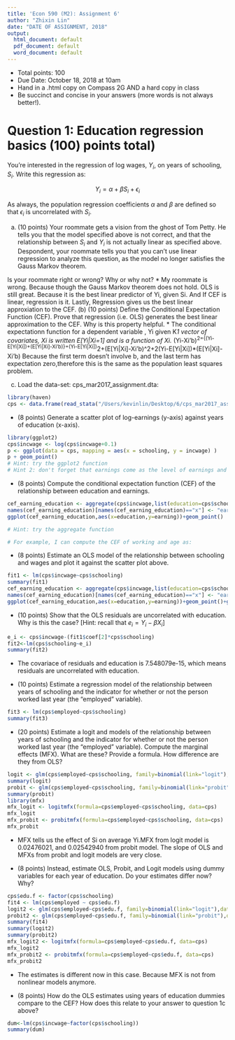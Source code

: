 ```yaml
---
title: 'Econ 590 (M2): Assignment 6'
author: "Zhixin Lin"
date: "DATE OF ASSIGNMENT, 2018"
output:
  html_document: default
  pdf_document: default
  word_document: default
---
```


* Total points: 100
* Due Date: October 18, 2018 at 10am
* Hand  in a .html copy on Compass 2G AND a hard copy in class
* Be succinct and concise in your answers (more words is not always better!).


# Question 1: Education regression basics (100) points total)

You're interested in the regression of log wages, $Y_{i}$, on years of schooling, $S_i$. 
Write this regression as:

$$ Y_i = \alpha + \beta S_i  + \epsilon_i$$  

As always, the population regression coefficients $\alpha$ and $\beta$ are defined so that $\epsilon_i$ is uncorrelated with $S_i$.

(a) (10 points) Your roommate gets a vision from the ghost of Tom Petty.  He tells you that the model specified above is not correct, and that the relationship between $S_i$ and $Y_i$ is not actually linear as specified above.  Despondent, your roommate tells you that you can't use linear regression to analyze this question, as the model no longer satisfies the Gauss Markov theorem.   

Is your roommate right or wrong?  Why or why not?
* My roommate is wrong. Because though the Gauss Markov theorem does not hold. OLS is still great. Because it is the best linear predictor of Yi, given Si. And If CEF is linear, regression is it. Lastly, Regression gives us the best linear approxiation to the CEF. 
(b) (10 points) Define the Conditional Expectation Function (CEF).  Prove that regression (i.e.  OLS) generates the best linear approximation to the CEF.  Why is this property helpful.
* The conditional expectationn function for a dependent variable , Yi given K*1 vector of covariates, Xi is written E[Yi|Xi=1] and is a function of Xi.
* (Yi-Xi'b)^2={(Yi-E[Yi|Xi])+(E[Yi|Xi]-Xi'b)}=(Yi-E[Yi|Xi])^2+(E[Yi|Xi]-Xi'b)^2+2(Yi-E[Yi|Xi])*(E[Yi|Xi]-Xi'b)
Because the first term doesn't involve b, and the last term has expectation zero,therefore this is the same as the population least squares problem. 

(c) Load the data-set: cps_mar2017_assignment.dta:

```r
library(haven)
cps <- data.frame(read_stata("/Users/kevinlin/Desktop/6/cps_mar2017_assignment.dta")) #loading data-set 


```


* (8 points) Generate a scatter plot of log-earnings (y-axis) against years of education (x-axis).


```r

library(ggplot2)
cps$incwage <- log(cps$incwage+0.1)
p <- ggplot(data = cps, mapping = aes(x = schooling, y = incwage) )
p + geom_point()
# Hint: try the ggplot2 function 
# Hint 2: don't forget that earnings come as the level of earnings and you need to use log-earnings

```


* (8 points) Compute the conditional expectation function (CEF) of the relationship between education and earnings. 

```r
cef_earning_education <- aggregate(cps$incwage,list(education=cps$schooling),mean) 
names(cef_earning_education)[names(cef_earning_education)=="x"] <- "earning" 
ggplot(cef_earning_education,aes(x=education,y=earning))+geom_point()

# Hint: try the aggregate function

# For example, I can compute the CEF of working and age as: 

```


* (8 points) Estimate an OLS model of the relationship between schooling and wages and plot it against the scatter plot above.

```r
fit1 <- lm(cps$incwage~cps$schooling)
summary(fit1)
cef_earning_education <- aggregate(cps$incwage,list(education=cps$schooling),mean) 
names(cef_earning_education)[names(cef_earning_education)=="x"] <- "earning" 
ggplot(cef_earning_education,aes(x=education,y=earning))+geom_point()+geom_abline(intercept = fit1$coef[1],slope = fit1$coef[2])

```


* (10 points) Show that the OLS residuals are uncorrelated with education.  Why is this the case?
[Hint: recall that $e_i = Y_i - \beta X_i$]

```r
e_i <- cps$incwage-(fit1$coef[2]*cps$schooling)
fit2<-lm(cps$schooling~e_i)
summary(fit2)
```
* The covariace of residuals and education is 7.548079e-15, which means residuals are uncorrelated with education.

* (10 points) Estimate a regression model of the relationship between years of schooling and the indicator for whether or not the person worked last year (the "employed" variable).

```r
fit3 <- lm(cps$employed~cps$schooling)
summary(fit3)
```

* (20 points) Estimate a logit and models of the relationship between years of schooling and the indicator for whether or not the person worked last year (the "employed" variable).  Compute the marginal effects (MFX).  What are these?  Provide a formula.  How difference are they from OLS?

```r
logit <- glm(cps$employed~cps$schooling, family=binomial(link="logit"),data = cps)
summary(logit)
probit <- glm(cps$employed~cps$schooling, family=binomial(link="probit"),data = cps)
summary(probit)
library(mfx)
mfx_logit <- logitmfx(formula=cps$employed~cps$schooling, data=cps)
mfx_logit
mfx_probit <- probitmfx(formula=cps$employed~cps$schooling, data=cps)
mfx_probit

```
* MFX tells us the effect of Si on average Yi.MFX from logit model is 0.02476021, and 0.02542940 from probit model. The slope of OLS and MFXs from probit and logit models are very close.


* (8 points) Instead, estimate OLS, Probit, and Logit models using dummy variables for each year of education.  Do your estimates differ now?  Why?

```r
cps$edu.f <- factor(cps$schooling)
fit4 <- lm(cps$employed ~ cps$edu.f)
logit2 <- glm(cps$employed~cps$edu.f, family=binomial(link="logit"),data = cps)
probit2 <- glm(cps$employed~cps$edu.f, family=binomial(link="probit"),data = cps)
summary(fit4)
summary(logit2)
summary(probit2)
mfx_logit2 <- logitmfx(formula=cps$employed~cps$edu.f, data=cps)
mfx_logit2
mfx_probit2 <- probitmfx(formula=cps$employed~cps$edu.f, data=cps)
mfx_probit2

```
* The estimates is different now in this case. Because MFX is not from nonlinear models anymore. 

* (8 points) How do the OLS estimates using years of education dummies compare to the CEF?  How does this relate to your answer to question 1c above?

```r
dum<-lm(cps$incwage~factor(cps$schooling))
summary(dum)
```


